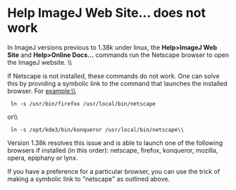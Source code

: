 = Help ImageJ Web Site... does not work =

In ImageJ versions previous to 1.38k under linux, the '''Help>ImageJ Web Site''' and '''Help>Online Docs...''' commands run the Netscape browser to open the ImageJ website. \\

If Netscape is not installed, these commands do not work. One can solve this by providing a symbolic link to the command that launches the installed browser. For example:\\

  ln -s /usr/bin/firefox /usr/local/bin/netscape

or\\

  ln -s /opt/kde3/bin/konqueror /usr/local/bin/netscape\\

Version 1.38k resolves this issue and is able to launch one of the following browsers if installed (in this order): netscape, firefox, konqueror, mozilla, opera, epiphany or lynx.

If you have a preference for a particular browser, you can use the trick of making a symbolic link to "netscape" as outlined above.
